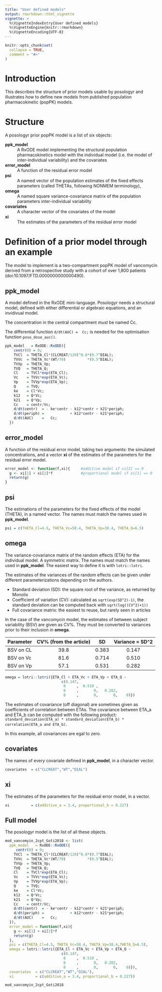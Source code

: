 ```yaml
---
title: "User defined models"
output: rmarkdown::html_vignette
vignette: >
  %\VignetteIndexEntry{User defined models}
  %\VignetteEngine{knitr::rmarkdown}
  %\VignetteEncoding{UTF-8}
---
```


```r
knitr::opts_chunk$set(
  collapse = TRUE,
  comment = "#>"
)
```
# Introduction
This describes the structure of prior models usable by posologyr and illustrates how to define new models from published population pharmacokinetic (popPK) models.

# Structure
A posologyr prior popPK model is a list of six objects:

**ppk_model** 
: A RxODE model implementing the structural population pharmacokinetics model with the individual model (i.e. the model of inter-individual variability) and the covariates

**error_model** 
: A function of the residual error model

**psi** 
: A named vector of the population estimates of the fixed effects parameters (called THETAs, following NONMEM terminology),

**omega** 
: A named square variance-covariance matrix of the population parameters inter-individual variability

**covariates** 
: A character vector of the covariates of the model

**xi** 
: The estimates of the parameters of the residual error model

# Definition of a prior model through an example
The model to implement is a two-compartment popPK model of vancomycin derived from a retrospective study with a cohort of over 1,800 patients (doi:10.1097/FTD.0000000000000490).

## ppk_model
A model defined in the RxODE mini-language. Posologyr needs a structural model, defined with either differential or algebraic equations, and an invidivual model.

The concentration in the central compartment *must* be named Cc.

The differential function `d/dt(AUC) =  Cc;` is needed for the optimisation function `poso_dose_auc()`.

```r
ppk_model   = RxODE::RxODE({
    centr(0) = 0;
    TVCl  = THETA_Cl*(CLCREAT/120)^0.8*(0.7^DIAL);
    TVVc  = THETA_Vc*(WT/70)          *(0.5^DIAL);
    TVVp  = THETA_Vp;
    TVQ   = THETA_Q;
    Cl    = TVCl*exp(ETA_Cl);
    Vc    = TVVc*exp(ETA_Vc);
    Vp    = TVVp*exp(ETA_Vp);
    Q     = TVQ;
    ke    = Cl*Vc;
    k12   = Q*Vc;
    k21   = Q*Vp;
    Cc    = centr/Vc;
    d/dt(centr)  = - ke*centr - k12*centr + k21*periph;
    d/dt(periph) =            + k12*centr - k21*periph;
    d/dt(AUC)    =   Cc;
  })
```

## error_model
A function of the residual error model, taking two arguments: the simulated concentrations, and a vector **xi** of the estimates of the parameters for the residual error model.

```r
error_model <- function(f,xi){     #additive model if xi[2] == 0
  g <- xi[1] + xi[2]*f             #proportional model if xi[1] == 0
  return(g)
}
```

## psi
The estimations of the parameters for the fixed effects of the model (THETA), in a named vector. The names must match the names used in **ppk_model**.

```r
psi = c(THETA_Cl=4.5, THETA_Vc=58.4, THETA_Vp=38.4, THETA_Q=6.5)
```

## omega
The variance-covariance matrix of the random effects (ETA) for the individual model. A symmetric matrix. The names must match the names used in **ppk_model**. The easiest way to define it is with `lotri::lotri`.

The estimates of the variances of the random effects can be given under different parameterizations depending on the authors.

* Standard deviation (SD): the square root of the variance, as returned by Monolix
* Coefficient of variation (CV): calculated as `sqrt(exp(SD^2)-1)`, the standard deviation can be computed back with `sqrt(log((CV^2)+1))`
* Full covariance matrix: the easiest to reuse, but rarely seen in articles

In the case of the vancomycin model, the estimates of between subject variability (BSV) are given as CV%. They must be converted to variances prior to their inclusion in **omega**.

|Parameter |CV%  (from the article)|SD       |Variance = SD^2|
|----------|:---------------------:|:-------:|:-------------:|
|BSV on CL |39.8                   | 0.383   | 0.147         |
|BSV on Vc |81.6                   | 0.714   | 0.510         |
|BSV on Vp |57.1                   | 0.531   | 0.282         |

```r
omega = lotri::lotri({ETA_Cl + ETA_Vc + ETA_Vp + ETA_Q ~
                          c(0.147,
                           0     ,  0.510 ,
                           0     ,       0,   0.282,
                           0     ,       0,       0,    0)})

```

The estimates of covariance (off diagonal) are sometimes given as coefficients of correlation between ETAs. The covariance between ETA_a and ETA_b can be computed with the following product: `standard_deviation(ETA_a) * standard_deviation(ETA_b) * correlation(ETA_a and ETA_b)`.

In this example, all covariances are egal to zero.

## covariates
The names of every covariate defined in **ppk_model**, in a character vector.

```r
covariates  = c("CLCREAT","WT","DIAL")
```

## xi
The estimates of the parameters for the residual error model, in a vector.

```r
xi          = c(additive_a = 3.4, proportional_b = 0.227)
```

## Full model
The posologyr model is the list of all these objects.

```r
mod_vancomyin_2cpt_Goti2018 <- list(
  ppk_model   = RxODE::RxODE({
     centr(0) = 0;
    TVCl  = THETA_Cl*(CLCREAT/120)^0.8*(0.7^DIAL);
    TVVc  = THETA_Vc*(WT/70)          *(0.5^DIAL);
    TVVp  = THETA_Vp;
    TVQ   = THETA_Q;
    Cl    = TVCl*exp(ETA_Cl);
    Vc    = TVVc*exp(ETA_Vc);
    Vp    = TVVp*exp(ETA_Vp);
    Q     = TVQ;
    ke    = Cl*Vc;
    k12   = Q*Vc;
    k21   = Q*Vp;
    Cc    = centr/Vc;
    d/dt(centr)  = - ke*centr - k12*centr + k21*periph;
    d/dt(periph) =            + k12*centr - k21*periph;
    d/dt(AUC)    =   Cc;
  }),
  error_model = function(f,xi){
    g <- xi[1] + xi[2]*f
    return(g)
  },
  psi = c(THETA_Cl=4.5, THETA_Vc=58.4, THETA_Vp=38.4,THETA_Q=6.5),
  omega = lotri::lotri({ETA_Cl + ETA_Vc + ETA_Vp + ETA_Q ~
                          c(0.147,
                           0     ,  0.510 ,
                           0     ,       0,   0.282,
                           0     ,       0,       0,    0)}),
  covariates  = c("CLCREAT","WT","DIAL"),
  xi          = c(additive_a = 3.4, proportional_b = 0.227))
```

```r
mod_vancomyin_2cpt_Goti2018
```
